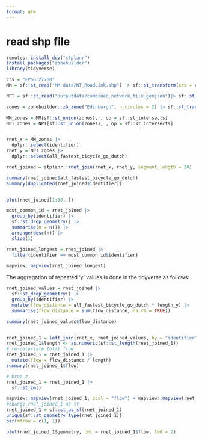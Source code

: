 ```yaml
---
format: gfm
---
```




# read shp file 
```r
remotes::install_dev("stplanr")
install.packages("zonebuilder")
library(tidyverse)

crs = "EPSG:27700"
MM = sf::st_read("MM data/NT_RoadLink.shp") |> sf::st_transform(crs = crs)

NPT = sf::st_read("outputdata/combined_network_tile.geojson")|> sf::st_transform(crs = crs)

zones = zonebuilder::zb_zone("Edinburgh", n_circles = 2) |> sf::st_transform(crs = crs)

MM_zones = MM[sf::st_union(zones), , op = sf::st_intersects]
NPT_zones = NPT[sf::st_union(zones), , op = sf::st_intersects]


rnet_x = MM_zones |>
  dplyr::select(identifier)
rnet_y = NPT_zones |>
  dplyr::select(all_fastest_bicycle_go_dutch)

rnet_joined = stplanr::rnet_join(rnet_x, rnet_y, segment_length = 20)

summary(rnet_joined$all_fastest_bicycle_go_dutch)
summary(duplicated(rnet_joined$identifier))


plot(rnet_joined[1:30, ])

most_common_id = rnet_joined |>
  group_by(identifier) |>
  sf::st_drop_geometry() |>
  summarise(n = n()) |>
  arrange(desc(n)) |>
  slice(1) 

rnet_joined_longest = rnet_joined |>
  filter(identifier == most_common_id$identifier)

mapview::mapview(rnet_joined_longest)
```

The aggregation of repeated 'y' values is done in the tidyverse as follows:

```r
rnet_joined_values = rnet_joined |>
  sf::st_drop_geometry() |>
  group_by(identifier) |>
  mutate(flow_distance = all_fastest_bicycle_go_dutch * length_y) |>
  summarise(flow_distance = sum(flow_distance, na.rm = TRUE))

summary(rnet_joined_values$flow_distance)


rnet_joined_1 = left_join(rnet_x, rnet_joined_values, by = "identifier")
rnet_joined_1$length <- as.numeric(sf::st_length(rnet_joined_1))
# re-caluclate total flow
rnet_joined_1 = rnet_joined_1 |>
  mutate(flow = flow_distance / length) 
summary(rnet_joined_1$flow)

# Drop z
rnet_joined_1 = rnet_joined_1 |>
  sf::st_zm()

mapview::mapview(rnet_joined_1, zcol = "flow") + mapview::mapview(rnet_y)
#change rnet_joined_1 as sf
rnet_joined_1 = sf::st_as_sf(rnet_joined_1)
unique(sf::st_geometry_type(rnet_joined_1))
par(mfrow = c(1, 1))

plot(rnet_joined_1$geometry, col = rnet_joined_1$flow, lwd = 2)

```
